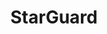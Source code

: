 ---
title: StarGuard
des: Das ist die Beschreibung von StarGuard.
img: /StarGuard.png
icon: /StarGuardBranded.png
---
